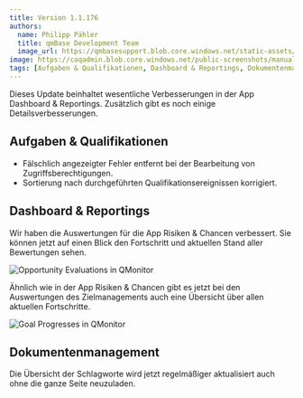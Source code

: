 ---
title: Version 1.1.176
authors:
  name: Philipp Pähler
  title: qmBase Development Team
  image_url: https://qmbasesupport.blob.core.windows.net/static-assets/img/persons/paehler_round.png
image: https://caqadmin.blob.core.windows.net/public-screenshots/manual-screenshots/goalDashboard.png
tags: [Aufgaben & Qualifikationen, Dashboard & Reportings, Dokumentenmanagement]
---

Dieses Update beinhaltet wesentliche Verbesserungen in der App Dashboard & Reportings.
Zusätzlich gibt es noch einige Detailsverbesserungen.

<!--truncate-->

## Aufgaben & Qualifikationen

- Fälschlich angezeigter Fehler entfernt bei der Bearbeitung von Zugriffsberechtigungen.
- Sortierung nach durchgeführten Qualifikationsereignissen korrigiert.

## Dashboard & Reportings

Wir haben die Auswertungen für die App Risiken & Chancen verbessert. Sie können jetzt auf einen Blick den Fortschritt und aktuellen Stand aller Bewertungen sehen.

![Opportunity Evaluations in QMonitor](https://caqadmin.blob.core.windows.net/public-screenshots/manual-screenshots/opportunityDashboard.png)

Ähnlich wie in der App Risiken & Chancen gibt es jetzt bei den Auswertungen des Zielmanagements auch eine Übersicht über allen aktuellen Fortschritte.

![Goal Progresses in QMonitor](https://caqadmin.blob.core.windows.net/public-screenshots/manual-screenshots/goalDashboard.png)

## Dokumentenmanagement

Die Übersicht der Schlagworte wird jetzt regelmäßiger aktualisiert auch ohne die ganze Seite neuzuladen.
